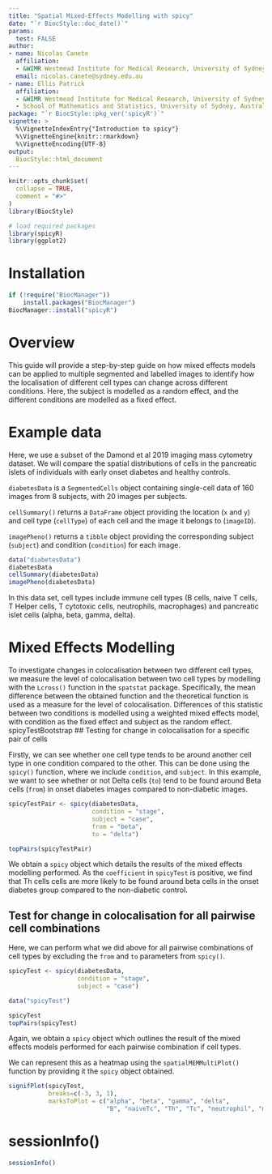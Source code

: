 ```yaml
---
title: "Spatial Mixed-Effects Modelling with spicy"
date: "`r BiocStyle::doc_date()`"
params:
  test: FALSE
author:
- name: Nicolas Canete
  affiliation:  
  - &WIMR Westmead Institute for Medical Research, University of Sydney, Australia
  email: nicolas.canete@sydney.edu.au
- name: Ellis Patrick
  affiliation:
  - &WIMR Westmead Institute for Medical Research, University of Sydney, Australia
  - School of Mathematics and Statistics, University of Sydney, Australia
package: "`r BiocStyle::pkg_ver('spicyR')`"
vignette: >
  %\VignetteIndexEntry{"Introduction to spicy"}
  %\VignetteEngine{knitr::rmarkdown}
  %\VignetteEncoding{UTF-8}
output: 
  BiocStyle::html_document
---
```


```r
knitr::opts_chunk$set(
  collapse = TRUE,
  comment = "#>"
)
library(BiocStyle)
```


```r
# load required packages
library(spicyR)
library(ggplot2)
```
 
# Installation

```r
if (!require("BiocManager"))
    install.packages("BiocManager")
BiocManager::install("spicyR")
```


# Overview
This guide will provide a step-by-step guide on how mixed effects models can be 
applied to multiple segmented and labelled images to identify how the 
localisation of different cell types can change across different conditions. 
Here, the subject is modelled as a random effect, and the different conditions 
are modelled as a fixed effect.

# Example data
Here, we use a subset of the Damond et al 2019 imaging mass cytometry dataset. We will compare 
the spatial distributions of cells in the pancreatic islets of individuals with early onset diabetes and healthy controls. 

`diabetesData` is a `SegmentedCells` object containing single-cell data of 160 images 
from 8 subjects, with 20 images per subjects.

`cellSummary()` returns a `DataFrame` object providing the location (`x` and `y`) 
and cell type (`cellType`) of each cell and the image it belongs to (`imageID`).

`imagePheno()` returns a `tibble` object providing the corresponding subject 
(`subject`) and condition (`condition`) for each image.






```r
data("diabetesData")
diabetesData
cellSummary(diabetesData)
imagePheno(diabetesData)
```

In this data set, cell types include immune cell types (B cells, naive T cells,
T Helper cells, T cytotoxic cells, neutrophils, macrophages) and pancreatic islet
cells (alpha, beta, gamma, delta).

# Mixed Effects Modelling

To investigate changes in colocalisation between two different cell types, we 
measure the level of colocalisation between two cell types by modelling with the 
`Lcross()` function in the `spatstat` package. Specifically, the mean difference 
between the obtained function and the theoretical function is used as a measure
for the level of colocalisation. Differences of this statistic between two 
conditions is modelled using a weighted mixed effects model, with condition as 
the fixed effect and subject as the random effect.
spicyTestBootstrap
## Testing for change in colocalisation for a specific pair of cells

Firstly, we can see whether one cell type tends to be around another cell type 
in one condition compared to the other. This can be done using the `spicy()` 
function, where we include `condition`, and `subject`. In this example, we want 
to see whether or not Delta cells (`to`) tend to be found around Beta cells (`from`)
in onset diabetes images compared to non-diabetic images.

```r
spicyTestPair <- spicy(diabetesData, 
                       condition = "stage", 
                       subject = "case", 
                       from = "beta", 
                       to = "delta")

topPairs(spicyTestPair)
```

We obtain a `spicy` object which details the results of the mixed effects 
modelling performed. As the `coefficient` in `spicyTest` is positive, we find 
that Th cells cells are more likely to be found around beta cells in the onset
diabetes group compared to the non-diabetic control.

## Test for change in colocalisation for all pairwise cell combinations

Here, we can perform what we did above for all pairwise combinations of cell 
types by excluding the `from` and `to` parameters from `spicy()`.

```r
spicyTest <- spicy(diabetesData, 
                   condition = "stage", 
                   subject = "case")
```

```r
data("spicyTest")
```


```r
spicyTest
topPairs(spicyTest)  
```

Again, we obtain a `spicy` object which outlines the result of the mixed effects 
models performed for each pairwise combination if cell types.

We can represent this as a heatmap using the `spatialMEMMultiPlot()` function by 
providing it the `spicy` object obtained.
```r
signifPlot(spicyTest, 
           breaks=c(-3, 3, 1),
           marksToPlot = c("alpha", "beta", "gamma", "delta", 
                           "B", "naiveTc", "Th", "Tc", "neutrophil", "macrophage"))
```

<!-- ## Bootstrapping with spicy -->
<!-- There are multiple ways for calculating p-values for mixed effects models. We  -->
<!-- have also implemented a bootstrapping approach. All that is needed is a choice  -->
<!-- for the number of resamples used in the bootstrap which can be set with the  -->
<!-- `nsim` parameter in `spicy()`. -->

<!-- ```{r} -->
<!-- data("spicyTestBootstrap") -->
<!-- ``` -->


<!-- ```{r eval=FALSE, warning=FALSE, message=FALSE} -->
<!-- spicyTestBootstrap <- spicy(diabetesData,  -->
<!--                             condition = "stage",  -->
<!--                             subject = "case", -->
<!--                             from = "beta", -->
<!--                             to = "Tc", -->
<!--                             nsim = 1000) -->
<!-- ``` -->

<!-- ```{r} -->
<!-- spicyTestBootstrap -->

<!-- topPairs(spicyTestBootstrap)   -->
<!-- ``` -->
<!-- Indeed, we get improved statistical power compared to the previous method. -->


# sessionInfo()

```r
sessionInfo()
```

